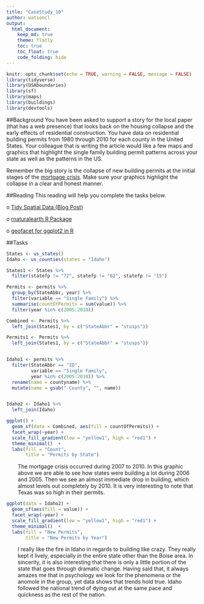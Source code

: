 ```yaml
---
title: "CaseStudy_10"
author: watsoncl 
output: 
  html_document:
    keep_md: true
    theme: flatly
    toc: true
    toc_float: true
    code_folding: hide
---
```


```r
knitr::opts_chunk$set(echo = TRUE, warning = FALSE, message = FALSE)
library(tidyverse)
library(USAboundaries)
library(sf)
library(maps)
library(buildings)
library(devtools)
```

##Background
You have been asked to support a story for the local paper (that has a web presence) that looks back on the housing collapse and the early effects of residential construction. You have data on residential building permits from 1980 through 2010 for each county in the United States. Your colleague that is writing the article would like a few maps and graphics that highlight the single family building permit patterns across your state as well as the patterns in the US.

Remember the big story is the collapse of new building permits at the initial stages of the [mortgage crisis](https://en.wikipedia.org/wiki/Subprime_mortgage_crisis). Make sure your graphics highlight the collapse in a clear and honest manner.

##Reading
This reading will help you complete the tasks below.

o [Tidy Spatial Data (Blog Post)](https://en.wikipedia.org/wiki/Subprime_mortgage_crisis)

o [rnaturalearth R Package](https://github.com/ropenscilabs/rnaturalearth)

o [geofacet for ggplot2 in R](https://hafen.github.io/geofacet/)

##Tasks
```r
States <- us_states()
Idaho <- us_counties(states = "Idaho")

States1 <- States %>%
  filter(statefp != "72", statefp != "02", statefp != "15")

Permits <- permits %>%
  group_by(StateAbbr, year) %>%
  filter(variable == "Single Family") %>%
  summarise(countOfPermits = sum(value)) %>%
  filter(year %in% c(2005:2010))

Combined <- Permits %>%
  left_join(States1, by = c("StateAbbr" = "stusps"))

Permits1 <- Permits %>%
  left_join(States1, by = c("StateAbbr" = "stusps"))


Idaho1 <- permits %>%
  filter(StateAbbr == "ID", 
         variable == "Single Family",
         year %in% c(2005:2010)) %>%
  rename(name = countyname) %>%
  mutate(name = gsub(" County", "", name))


Idaho2 <- Idaho1 %>%
  left_join(Idaho)
```


```r
ggplot() + 
  geom_sf(data = Combined, aes(fill = countOfPermits)) +
  facet_wrap(~year) +
  scale_fill_gradient(low = "yellow1", high = "red1") +
  theme_minimal()  +
  labs(fill = "Count",
       title = "Permits by State")
```

<div style="padding-left:30px;">

The mortgage crisis occurred during 2007 to 2010. In this graphic above we are able to see how states were building a lot during 2006 and 2005. Then we see an almost immediate drop in building, which almost levels out completely by 2010. It is very interesting to note that Texas was so high in their permits.  

</div>

```r
ggplot(data = Idaho2) +
  geom_sf(aes(fill = value)) +
  facet_wrap(~year) +
  scale_fill_gradient(low = "yellow1", high = "red1") +
  theme_minimal()  +
  labs(fill = "New Permits",
       title = "New Permits by Year")
```

<div style="padding-left:30px;">

I really like the fire in Idaho in regards to building like crazy. They really kept it lively, especially in the entire state other than the Boise area. In sincerity, it is also interesting that there is only a little portion of the state that goes through dramatic change. Having said that, it always amazes me that in psychology we look for the phenomena or the anomole in the group, yet data shows that trends hold true. Idaho followed the national trend of dying out at the same pace and quickness as the rest of the nation. 

</div>










